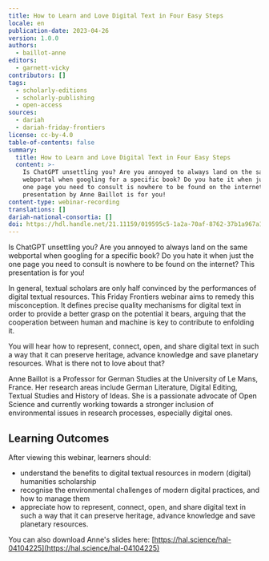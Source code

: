 ```yaml
---
title: How to Learn and Love Digital Text in Four Easy Steps
locale: en
publication-date: 2023-04-26
version: 1.0.0
authors:
  - baillot-anne
editors:
  - garnett-vicky
contributors: []
tags:
  - scholarly-editions
  - scholarly-publishing
  - open-access
sources:
  - dariah
  - dariah-friday-frontiers
license: cc-by-4.0
table-of-contents: false
summary:
  title: How to Learn and Love Digital Text in Four Easy Steps
  content: >-
    Is ChatGPT unsettling you? Are you annoyed to always land on the same
    webportal when googling for a specific book? Do you hate it when just the
    one page you need to consult is nowhere to be found on the internet?  This
    presentation by Anne Baillot is for you!
content-type: webinar-recording
translations: []
dariah-national-consortia: []
doi: https://hdl.handle.net/21.11159/019595c5-1a2a-70af-8762-37b1a967a118
---
```

Is ChatGPT unsettling you? Are you annoyed to always land on the same webportal when googling for a specific book? Do you hate it when just the one page you need to consult is nowhere to be found on the internet? This presentation is for you!

In general, textual scholars are only half convinced by the performances of digital textual resources. This Friday Frontiers webinar aims to remedy this misconception. It defines precise quality mechanisms for digital text in order to provide a better grasp on the potential it bears, arguing that the cooperation between human and machine is key to contribute to enfolding it.

You will hear how to represent, connect, open, and share digital text in such a way that it can preserve heritage, advance knowledge and save planetary resources. What is there not to love about that?

Anne Baillot is a Professor for German Studies at the University of Le Mans, France. Her research areas include German Literature, Digital Editing, Textual Studies and History of Ideas. She is a passionate advocate of Open Science and currently working towards a stronger inclusion of environmental issues in research processes, especially digital ones.

## Learning Outcomes

After viewing this webinar, learners should:

* understand the benefits to digital textual resources in modern (digital) humanities scholarship
* recognise the environmental challenges of modern digital practices, and how to manage them
* appreciate how to represent, connect, open, and share digital text in such a way that it can preserve heritage, advance knowledge and save planetary resources.

You can also download Anne's slides here: [https://hal.science/hal-04104225](https://hal.science/hal-04104225)

<VideoCard provider="youtube" id="46-4Qntopls" title="How to learn and love digital text in four easy steps" subtitle="Click here to view" src="/assets/content/assets/en/resources/hosted/how-to-learn-and-love-digital-text-in-four-easy-steps/anne-baillot-feature-image.png" />
